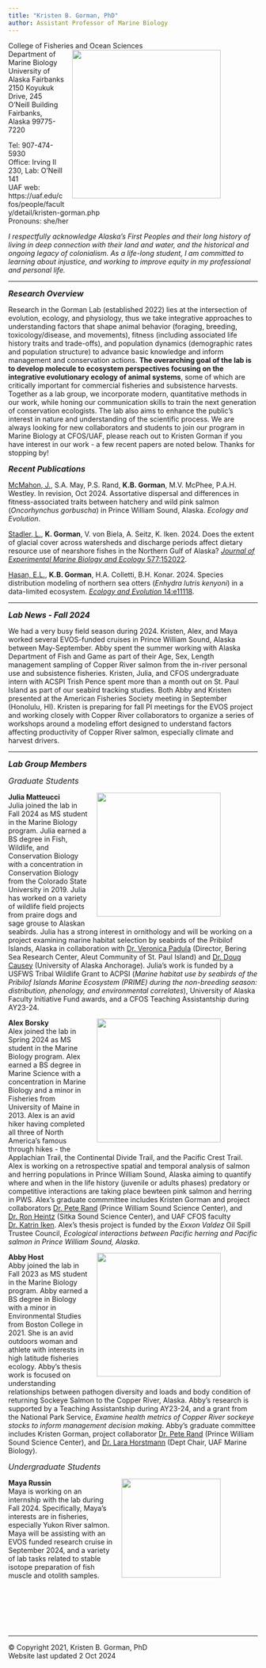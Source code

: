 ```yaml
---
title: "Kristen B. Gorman, PhD"
author: Assistant Professor of Marine Biology
---
```


<p>College of Fisheries and Ocean Sciences<img style="float: right; margin: 0px 75px 15px 15px;" src="/Users/KBGorman/Documents/2021 KGorman website/gormankb.github.io/index_files/figure-html/KGorman_2019.jpg" width="300" />
<br>Department of Marine Biology
<br>University of Alaska Fairbanks
<br>2150 Koyukuk Drive, 245 O’Neill Building
<br>Fairbanks, Alaska 99775-7220

<P>Tel: 907-474-5930
<br>Office: Irving II 230, Lab: O'Neill 141
<br>UAF web: https://uaf.edu/cfos/people/faculty/detail/kristen-gorman.php
<br>Pronouns: she/her

<P>*I respectfully acknowledge Alaska's First Peoples and their long history of*
<br>*living in deep connection with their land and water, and the historical and*
<br>*ongoing legacy of colonialism. As a life-long student, I am committed to*
<br>*learning about injustice, and working to improve equity in my professional*
<br>*and personal life.*

<HR>
<font size="3"><b><i>Research Overview</b></i></font>
<p>Research in the Gorman Lab (established 2022) lies at the intersection of evolution, ecology, and physiology, thus we take integrative approaches to understanding factors that shape animal behavior (foraging, breeding, toxicology/disease, and movements), fitness (including associated life history traits and trade-offs), and population dynamics (demographic rates and population structure) to advance basic knowledge and inform management and conservation actions. **The overarching goal of the lab is to develop molecule to ecosystem perspectives focusing on the integrative evolutionary ecology of animal systems**, some of which are critically important for commercial fisheries and subsistence harvests. Together as a lab group, we incorporate modern, quantitative methods in our work, while honing our communication skills to train the next generation of conservation ecologists. The lab also aims to enhance the public's interest in nature and understanding of the scientific process. We are always looking for new collaborators and students to join our program in Marine Biology at CFOS/UAF, please reach out to Kristen Gorman if you have interest in our work - a few recent papers are noted below. Thanks for stopping by!

<font size="3"><b><i>Recent Publications</b></i></font>
<p><u>McMahon, J.</u>, S.A. May, P.S. Rand, **K.B. Gorman**, M.V. McPhee, P.A.H. Westley. In revision, Oct 2024. Assortative dispersal and differences in fitness-associated traits between hatchery and wild pink salmon (*Oncorhynchus gorbuscha*) in Prince William Sound, Alaska. *Ecology and Evolution*.

<p><u>Stadler, L.</u>, **K. Gorman**, V. von Biela, A. Seitz, K. Iken. 2024. Does the extent of glacial cover across watersheds and discharge periods affect dietary resource use of nearshore fishes in the Northern Gulf of Alaska? <a href="https://doi.org/10.1016/j.jembe.2024.152022">*Journal of Experimental Marine Biology and Ecology* 577:152022</a>.

<p><u>Hasan, E.L.</u>, **K.B. Gorman**, H.A. Colletti, B.H. Konar. 2024. Species distribution modeling of northern sea otters (*Enhydra lutris kenyoni*) in a data-limited ecosystem. <a href="https://doi.org/10.1002/ece3.11118">*Ecology and Evolution* 14:e11118</a>. 

<HR>
<font size="3"><b><i>Lab News - Fall 2024</b></i></font>
<p>We had a very busy field season during 2024. Kristen, Alex, and Maya worked several EVOS-funded cruises in Prince William Sound, Alaska between May-September. Abby spent the summer working with Alaska Department of Fish and Game as part of their Age, Sex, Length management sampling of Copper River salmon from the in-river personal use and subsistence fisheries. Kristen, Julia, and CFOS undergraduate intern with ACSPI Trish Pence spent more than a month out on St. Paul Island as part of our seabird tracking studies. Both Abby and Kristen presented at the American Fisheries Society meeting in September (Honolulu, HI). Kristen is preparing for fall PI meetings for the EVOS project and working closely with Copper River collaborators to organize a series of workshops around a modeling effort designed to understand factors affecting productivity of Copper River salmon, especially climate and harvest drivers.

<HR>
<font size="3"><b><i>Lab Group Members</b></i></font>
<p><font size="3"><i>Graduate Students</b></i></font>
<p>**Julia Matteucci**<img style="float: right; margin: 0px 75px 15px 15px;" src="/Users/KBGorman/Documents/2021 KGorman website/gormankb.github.io/index_files/figure-html/JuliaMatteucci.png" width="250" />
<br>Julia joined the lab in Fall 2024 as MS student in the Marine Biology program. Julia earned a BS degree in Fish, Wildlife, and Conservation Biology with a concentration in Conservation Biology from the Colorado State University in 2019. Julia has worked on a variety of wildlife field projects from praire dogs and sage grouse to Alaskan seabirds. Julia has a strong interest in ornithology and will be working on a project examining marine habitat selection by seabirds of the Pribilof Islands, Alaska in collaboration with <a href="https://www.aleut.com/bsrc/"> Dr. Veronica Padula</a> (Director, Bering Sea Research Center, Aleut Community of St. Paul Island) and <a href="https://www.uaa.alaska.edu/academics/college-of-arts-and-sciences/departments/biological-sciences/faculty/causey.cshtml">Dr. Doug Causey</a> (University of Alaska Anchorage). Julia's work is funded by a USFWS Tribal Wildlife Grant to ACPSI (*Marine habitat use by seabirds of the Pribilof Islands Marine Ecosystem (PRIME) during
the non-breeding season: distribution, phenology, and environmental correlates*), University of Alaska Faculty Initiative Fund awards, and a CFOS Teaching Assistantship during AY23-24.

<p>**Alex Borsky**<img style="float: right; margin: 0px 75px 15px 15px;" src="/Users/KBGorman/Documents/2021 KGorman website/gormankb.github.io/index_files/figure-html/AlexBorsky.JPG" width="250" />
<br>Alex joined the lab in Spring 2024 as MS student in the Marine Biology program. Alex earned a BS degree in Marine Science with a concentration in Marine Biology and a minor in Fisheries from University of Maine in 2013. Alex is an avid hiker having completed all three of North America's famous through hikes - the Applachian Trail, the Continental Divide Trail, and the Pacific Crest Trail. Alex is working on a retrospective spatial and temporal analysis of salmon and herring populations in Prince William Sound, Alaska aiming to quantify where and when in the life history (juvenile or adults phases) predatory or competitive interactions are taking place bewteen pink salmon and herring in PWS. Alex's graduate commmittee includes Kristen Gorman and project collaborators <a href="https://pwssc.org/about/pete-s-rand-phd/">Dr. Pete Rand</a> (Prince William Sound Science Center), and <a href="https://sitkascience.org/people/ron-heintz/">Dr. Ron Heintz</a> (Sitka Sound Science Center), and UAF CFOS faculty <a href="https://www.uaf.edu/cfos/people/faculty/detail/katrin-iken.php">Dr. Katrin Iken</a>. Alex's thesis project is funded by the *Exxon Valdez* Oil Spill Trustee Council, *Ecological interactions between Pacific herring and Pacific salmon in Prince William Sound, Alaska*.

<p>**Abby Host**<img style="float: right; margin: 0px 75px 15px 15px;" src="/Users/KBGorman/Documents/2021 KGorman website/gormankb.github.io/index_files/figure-html/AbbyHost.png" width="250" />
<br>Abby joined the lab in Fall 2023 as MS student in the Marine Biology program. Abby earned a BS degree in Biology with a minor in Environmental Studies from Boston College in 2021. She is an avid outdoors woman and athlete with interests in high latitude fisheries ecology. Abby's thesis work is focused on understanding relationships between pathogen diversity and loads and body condition of returning Sockeye Salmon to the Copper River, Alaska. Abby's research is supported by a Teaching Assistantship during AY23-24, and a grant from the National Park Service, *Examine health metrics of Copper River sockeye stocks to inform management decision making*. Abby's graduate committee includes Kristen Gorman, project collaborator <a href="https://pwssc.org/about/pete-s-rand-phd/">Dr. Pete Rand</a> (Prince William Sound Science Center), and <a href="https://www.uaf.edu/cfos/people/faculty/detail/lara-horstmann.php">Dr. Lara Horstmann</a> (Dept Chair, UAF Marine Biology).

<p><font size="3"><i>Undergraduate Students</b></i></font>
<p>**Maya Russin**<img style="float: right; margin: 0px 75px 15px 15px;" src="/Users/KBGorman/Documents/2021 KGorman website/gormankb.github.io/index_files/figure-html/MayaRussin.png" width="200" />
<br>Maya is working on an internship with the lab during Fall 2024. Specifically, Maya's interests are in fisheries, especially Yukon River salmon. Maya will be assisting with an EVOS funded research cruise in September 2024, and a variety of lab tasks related to stable isotope preparation of fish muscle and otolith samples.

<br>
<br>
<br>
<br>
<br>

<HR>
<p>© Copyright 2021, Kristen B. Gorman, PhD
<br> Website last updated 2 Oct 2024